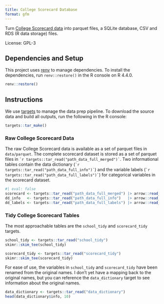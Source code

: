 ```yaml
---
title: College Scorecard Database
format: gfm
---
```


Turn [College Scorecard data](https://collegescorecard.ed.gov/data/) into parquet files, a SQLite database, CSV and RDS (R data storage) files.

License: GPL-3

## Dependencies and Setup

This project uses [renv](https://rstudio.github.io/renv) to manage dependencies. To install the dependencies, run `renv::restore()` in the R console on R 4.4.0.

```r
renv::restore()
```

## Instructions

We use [targets](https://docs.ropensci.org/targets/) to manage the data prep pipeline. To download the source data and build all outputs, run the following in the R console:

```r
targets::tar_make()
```

### Raw College Scorecard Data

The raw College Scorecard data is available as a set of parquet files in `data/parquet`. The complete scorecard dataset is stored as a set of parquet files in `` `r targets::tar_read("path_data_full_merged")` ``. Two informational tables contain the data dictionary (`` `r targets::tar_read("path_data_full_info")` ``) and the variable labels (`` `r targets::tar_read("path_data_full_labels")` ``) for categorical variables in the scorecard dataset.

```r
#| eval: false
scorecard <- targets::tar_read("path_data_full_merged") |> arrow::read_dataset()
dd_info   <- targets::tar_read("path_data_full_info")   |> arrow::read_parquet()
dd_labels <- targets::tar_read("path_data_full_labels") |> arrow::read_parquet()
```

### Tidy College Scorecard Tables

The most approachable tables are the `school_tidy` and `scorecard_tidy` targets.

```r
school_tidy <- targets::tar_read("school_tidy")
skimr::skim_tee(school_tidy)
```

```r
scorecard_tidy <- targets::tar_read("scorecard_tidy")
skimr::skim_tee(scorecard_tidy)
```

For ease of use, the variables in `school_tidy` and `scorecard_tidy` have been renamed from the original names. I don't yet have a mapping back to the original names, but you can reference the `data_dictionary` target to see information about the original names.

```r
data_dictionary <- targets::tar_read("data_dictionary")
head(data_dictionary$info, 10)
```
